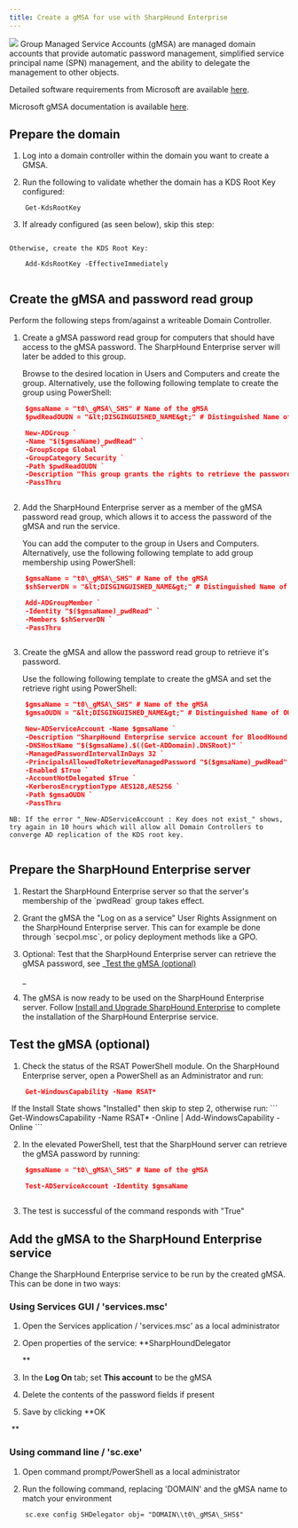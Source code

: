 ```yaml
---
title: Create a gMSA for use with SharpHound Enterprise
---
```


<Frame>
  <img src="/hc/images/image-2-1.png"/>
</Frame>
Group Managed Service Accounts (gMSA) are managed domain accounts that provide automatic password management, simplified service principal name (SPN) management, and the ability to delegate the management to other objects.

Detailed software requirements from Microsoft are available [here](https://docs.microsoft.com/en-us/previous-versions/windows/it-pro/windows-server-2012-r2-and-2012/hh831782(v=ws.11)#software-requirements).

Microsoft gMSA documentation is available [here](https://docs.microsoft.com/en-us/previous-versions/windows/it-pro/windows-server-2012-r2-and-2012/hh831782(v=ws.11)).


## Prepare the domain

1.  Log into a domain controller within the domain you want to create a GMSA.


2.  Run the following to validate whether the domain has a KDS Root Key configured:
```
    Get-KdsRootKey
```
3.  If already configured (as seen below), skip this step:
<Frame>
  <img src="/hc/images/image-88.png" alt=""/>
</Frame>

    Otherwise, create the KDS Root Key:
```
    Add-KdsRootKey -EffectiveImmediately
```
<Frame>
  <img src="/hc/images/image-89.png" alt=""/>
</Frame>


## Create the gMSA and password read group

Perform the following steps from/against a writeable Domain Controller.

1.  Create a gMSA password read group for computers that should have access to the gMSA password. The SharpHound Enterprise server will later be added to this group.

    Browse to the desired location in Users and Computers and create the group.
    Alternatively, use the following following template to create the group using PowerShell:
```json
    $gmsaName = "t0\_gMSA\_SHS" # Name of the gMSA
    $pwdReadOUDN = "&lt;DISGINGUISHED_NAME&gt;" # Distinguished Name of OU to create the password read group in

    New-ADGroup `
    -Name "$($gmsaName)_pwdRead" `
    -GroupScope Global `
    -GroupCategory Security `
    -Path $pwdReadOUDN `
    -Description "This group grants the rights to retrieve the password of the BloodHound Enterprise data collector (SharpHound Enterprise) gMSA '$gmsaName'." `
    -PassThru
```
<Frame>
  <img src="/hc/images/image-90.png" alt=""/>
</Frame>


2.  Add the SharpHound Enterprise server as a member of the gMSA password read group, which allows it to access the password of the gMSA and run the service.

    You can add the computer to the group in Users and Computers.
    Alternatively, use the following following template to add group membership using PowerShell:
```json
    $gmsaName = "t0\_gMSA\_SHS" # Name of the gMSA
    $shServerDN = "&lt;DISGINGUISHED_NAME&gt;" # Distinguished Name of the SharpHound Enterprise server

    Add-ADGroupMember `
    -Identity "$($gmsaName)_pwdRead" `
    -Members $shServerDN `
    -PassThru
```
<Frame>
  <img src="/hc/images/image-91.png" alt=""/>
</Frame>


3.  Create the gMSA and allow the password read group to retrieve it's password.

    Use the following following template to create the gMSA and set the retrieve right using PowerShell:
```json
    $gmsaName = "t0\_gMSA\_SHS" # Name of the gMSA
    $gmsaOUDN = "&lt;DISGINGUISHED_NAME&gt;" # Distinguished Name of OU to create the gMSA in

    New-ADServiceAccount -Name $gmsaName `
    -Description "SharpHound Enterprise service account for BloodHound Enterprise" `
    -DNSHostName "$($gmsaName).$((Get-ADDomain).DNSRoot)" `
    -ManagedPasswordIntervalInDays 32 `
    -PrincipalsAllowedToRetrieveManagedPassword "$($gmsaName)_pwdRead" `
    -Enabled $True `
    -AccountNotDelegated $True `
    -KerberosEncryptionType AES128,AES256 `
    -Path $gmsaOUDN `
    -PassThru
```

    NB: If the error "_New-ADServiceAccount : Key does not exist_" shows, try again in 10 hours which will allow all Domain Controllers to converge AD replication of the KDS root key.
<Frame>
  <img src="/hc/images/image-92.png" alt=""/>
</Frame>


## Prepare the SharpHound Enterprise server

1.  Restart the SharpHound Enterprise server so that the server's membership of the \`pwdRead\` group takes effect.


2.  Grant the gMSA the "Log on as a service" User Rights Assignment on the SharpHound Enterprise server. This can for example be done through \`secpol.msc\`, or policy deployment methods like a GPO.


3.  Optional: Test that the SharpHound Enterprise server can retrieve the gMSA password, see _[Test the gMSA (optional)](#h_01HBG90GWZDZZ3KE4FPGAKFF1Y)

    _
4.  The gMSA is now ready to be used on the SharpHound Enterprise server. Follow [Install and Upgrade SharpHound Enterprise](/hc/en-us/articles/Install-and-Upgrade-SharpHound-Enterprise) to complete the installation of the SharpHound Enterprise service.


## Test the gMSA (optional)

1.  Check the status of the RSAT PowerShell module. On the SharpHound Enterprise server, open a PowerShell as an Administrator and run:
```json
    Get-WindowsCapability -Name RSAT*
```
<Frame>
  <img src="/hc/images/image-93.png" alt=""/>
</Frame>
    If the Install State shows "Installed" then skip to step 2, otherwise run:
```
    Get-WindowsCapability -Name RSAT* -Online | Add-WindowsCapability -Online
```
<Frame>
  <img src="/hc/images/image-94.png" alt=""/>
</Frame>


2.  In the elevated PowerShell, test that the SharpHound server can retrieve the gMSA password by running:
```json
    $gmsaName = "t0\_gMSA\_SHS" # Name of the gMSA

    Test-ADServiceAccount -Identity $gmsaName
```
<Frame>
  <img src="/hc/images/image-95.png" alt=""/>
</Frame>

3.  The test is successful of the command responds with "True"


## Add the gMSA to the SharpHound Enterprise service


Change the SharpHound Enterprise service to be run by the created gMSA. This can be done in two ways:

### Using Services GUI / 'services.msc'

1.  Open the Services application / 'services.msc' as a local administrator


2.  Open properties of the service: **SharpHoundDelegator

    **
3.  In the **Log On** tab; set **This account** to be the gMSA


4.  Delete the contents of the password fields if present


5.  Save by clicking **OK
<Frame>
  <img src="/hc/images/image-96.png" alt=""/>
</Frame>
    **

### Using command line / 'sc.exe'

1.  Open command prompt/PowerShell as a local administrator


2.  Run the following command, replacing 'DOMAIN' and the gMSA name to match your environment
```
    sc.exe config SHDelegator obj= "DOMAIN\\t0\_gMSA\_SHS$"
```
<Frame>
  <img src="/hc/images/image-97.png" alt=""/>
</Frame>


